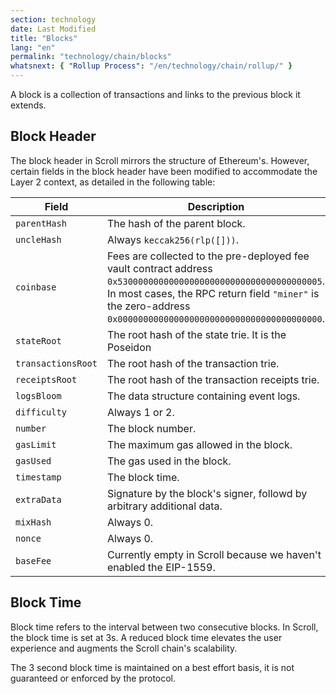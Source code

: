 ```yaml
---
section: technology
date: Last Modified
title: "Blocks"
lang: "en"
permalink: "technology/chain/blocks"
whatsnext: { "Rollup Process": "/en/technology/chain/rollup/" }
---
```


A block is a collection of transactions and links to the previous block it extends.

## Block Header

The block header in Scroll mirrors the structure of Ethereum's. However, certain fields in the block header have been modified to accommodate the Layer 2 context, as detailed in the following table:

| Field               | Description                                                        |
| ------------------- | ------------------------------------------------------------------ |
| `parentHash`        | The hash of the parent block.                                      |
| `uncleHash`         | Always `keccak256(rlp([]))`.                                       |
| `coinbase`          | Fees are collected to the pre-deployed fee vault contract address `0x5300000000000000000000000000000000000005`. In most cases, the RPC return field `"miner"` is the zero-address `0x0000000000000000000000000000000000000000`. |
| `stateRoot`         | The root hash of the state trie. It is the Poseidon                |
| `transactionsRoot ` | The root hash of the transaction trie.                             |
| `receiptsRoot `     | The root hash of the transaction receipts trie.                    |
| `logsBloom`         | The data structure containing event logs.                          |
| `difficulty`        | Always 1 or 2.                                                     |
| `number`            | The block number.                                                  |
| `gasLimit`          | The maximum gas allowed in the block.                              |
| `gasUsed`           | The gas used in the block.                                         |
| `timestamp`         | The block time.                                                    |
| `extraData`         | Signature by the block's signer, followd by arbitrary additional data. |
| `mixHash`           | Always 0.                                                          |
| `nonce`             | Always 0.                                                          |
| `baseFee`           | Currently empty in Scroll because we haven't enabled the EIP-1559. |

## Block Time

Block time refers to the interval between two consecutive blocks. In Scroll, the block time is set at 3s. A reduced block time elevates the user experience and augments the Scroll chain's scalability.

The 3 second block time is maintained on a best effort basis, it is not guaranteed or enforced by the protocol.
